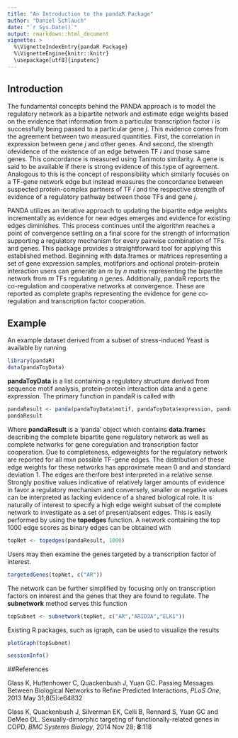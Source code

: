 ```yaml
---
title: "An Introduction to the pandaR Package"
author: "Daniel Schlauch"
date: "`r Sys.Date()`"
output: rmarkdown::html_document
vignette: >
  %\VignetteIndexEntry{pandaR Package}
  %\VignetteEngine{knitr::knitr}
  \usepackage[utf8]{inputenc}
---
```



## Introduction
The fundamental concepts behind the PANDA approach is to model the regulatory network as a bipartite network and estimate edge weights based on the evidence that information from a particular transcription factor *i* is successfully being passed to a particular gene *j*. This evidence comes from the agreement between two measured quantities. First, the correlation in expression between gene *j* and other genes. And second, the strength ofevidence of the existence of an edge between TF *i* and those same genes. This concordance is measured using Tanimoto similarity. A gene is said to be available if there is strong evidence of this type of agreement. Analogous to this is the concept of responsibility which similarly focuses on a TF-gene network edge but instead measures the concordance between suspected protein-complex partners of TF *i* and the respective strength of evidence of a regulatory pathway between those TFs and gene *j*.

 PANDA utilizes an iterative approach to updating the bipartite edge weights incrementally as evidence for new edges emerges and evidence for existing edges diminishes. This process continues until the algorithm reaches a point of convergence settling on a final score for the strength of information supporting a regulatory mechanism for every pairwise combination of TFs and genes. This package provides a straightforward tool for applying this established method. Beginning with data.frames or matrices representing a set of gene expression samples, motifpriors and optional protein-protein interaction users can generate an *m* by *n* matrix representing the bipartite network from *m* TFs regulating *n* genes. Additionally, pandaR reports the co-regulation and cooperative networks at convergence. These are reported as complete graphs representing the evidence for gene co-regulation and transcription factor cooperation.
 
## Example
An example dataset derived from a subset of stress-induced Yeast is available by running
```r
library(pandaR)
data(pandaToyData)
```

 **pandaToyData** is a list containing a regulatory structure derived from sequence motif analysis, protein-protein interaction data and a gene expression.
The primary function in pandaR is called with

```r
pandaResult <- panda(pandaToyData$motif, pandaToyData$expression, pandaToyData$ppi)
pandaResult
```

Where **pandaResult** is a 'panda' object which contains **data.frame**s describing the complete bipartite gene regulatory network as well as complete networks for gene coregulation and transcription factor cooperation.  Due to completeness, edgeweights for the regulatory network are reported for all *m*x*n* possible TF-gene edges.  The distribution of these edge weights for these networks has approximate mean 0 and and standard deviation 1.  The edges are therfore best interpreted in a relative sense.  Strongly positive values indicative of relatively larger amounts of evidence in favor a regulatory mechanism and conversely, smaller or negative values can be interpreted as lacking evidence of a shared biological role.  It is naturally of interest to specify a high edge weight subset of the complete network to investigate as a set of present/absent edges.
This is easily performed by using the **topedges** function.
A network containing the top 1000 edge scores as binary edges can be obtained with

```r
topNet <- topedges(pandaResult, 1000)
```
Users may then examine the genes targeted by a transcription factor of interest.
```r
targetedGenes(topNet, c("AR"))
```
The network can be further simplified by focusing only on transcription factors on interest and the genes that they are found to regulate.  The **subnetwork** method serves this function
```r
topSubnet <- subnetwork(topNet, c("AR","ARID3A","ELK1"))
```
Existing R packages, such as igraph, can be used to visualize the results
```r
plotGraph(topSubnet)
```
```r
sessionInfo()
```

##References

Glass K, Huttenhower C, Quackenbush J, Yuan GC. Passing Messages Between Biological Networks to Refine Predicted Interactions, *PLoS One*, 2013 May 31;8(5):e64832

Glass K, Quackenbush J, Silverman EK, Celli B, Rennard S, Yuan GC and DeMeo DL. Sexually-dimorphic targeting of functionally-related genes in COPD, *BMC Systems Biology*, 2014 Nov 28; **8**:118

